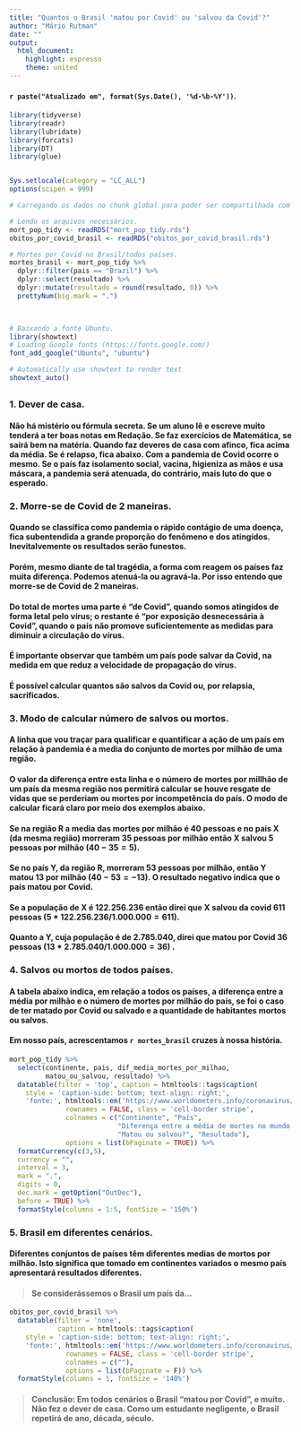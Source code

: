 ---
title: "Quantos o Brasil 'matou por Covid' ou 'salvou da Covid'?"
author: "Mário Rutman"
date: ""
output: 
  html_document:
    highlight: espresso
    theme: united
---
#### `r paste("Atualizado em", format(Sys.Date(), '%d-%b-%Y'))`.

```{r setup, include=FALSE}
library(tidyverse)
library(readr)
library(lubridate)
library(forcats)
library(DT)
library(glue)


Sys.setlocale(category = "LC_ALL")
options(scipen = 999)

# Carregando os dados no chunk global para poder ser compartilhada com todos usuários.

# Lendo os arquivos necessários.
mort_pop_tidy <- readRDS("mort_pop_tidy.rds")
obitos_por_covid_brasil <- readRDS("obitos_por_covid_brasil.rds")

# Mortes por Covid no Brasil/todos países.
mortes_brasil <- mort_pop_tidy %>% 
  dplyr::filter(pais == "Brazil") %>% 
  dplyr::select(resultado) %>%
  dplyr::mutate(resultado = round(resultado, 0)) %>% 
  prettyNum(big.mark = ".")
  


# Baixando a fonte Ubuntu.
library(showtext)
# Loading Google fonts (https://fonts.google.com/)
font_add_google("Ubuntu", "ubuntu")

# Automatically use showtext to render text
showtext_auto()
```
## {.tabset .tabset-pills}
### __1. Dever de casa.__ 
#### Não há mistério ou fórmula secreta. Se um aluno lê e escreve muito tenderá a ter boas notas em Redação. Se faz exercícios de Matemática, se sairá bem na matéria. Quando faz deveres de casa com afinco, fica acima da média. Se é relapso, fica abaixo.  Com a pandemia de Covid ocorre o mesmo. Se o país faz isolamento social, vacina, higieniza as mãos e usa máscara, a pandemia será atenuada, do contrário, mais luto do que o esperado.

### __2. Morre-se de Covid de 2 maneiras.__
#### Quando se classifica como pandemia  o rápido contágio de uma doença, fica subentendida a grande proporção do fenômeno e dos atingidos. Inevitalvemente os resultados serão funestos.
#### Porém, mesmo diante de tal tragédia, a forma com reagem os países faz muita diferença. Podemos atenuá-la ou agravá-la. Por isso entendo que morre-se de Covid de 2 maneiras.
#### Do total de mortes uma parte é "de Covid", quando somos atingidos de forma letal pelo vírus; o restante é "por exposição desnecessária à Covid", quando o país não promove suficientemente as medidas para diminuir a circulação do vírus.
#### É importante observar que também um país pode salvar da Covid, na medida em que reduz a velocidade de propagação do vírus.  
#### É possível calcular quantos são salvos da Covid ou, por relapsia, sacrificados.

### __3. Modo de calcular número de salvos ou mortos.__
#### A linha que vou traçar para qualificar e quantificar a ação de um país em relação à pandemia é a media do conjunto de mortes por milhão de uma região. 
#### O valor da diferença entre esta linha e o número de mortes por millhão de um país da mesma região nos permitirá calcular se houve resgate de vidas que se perderiam ou mortes por incompetência do país. O modo de calcular ficará claro por meio dos exemplos abaixo.
#### Se na região R a media das mortes por milhão é 40 pessoas e no país X (da mesma região) morreram 35 pessoas por milhão então X salvou 5 pessoas por milhão $(40-35=5)$. 
#### Se no país Y, da região R, morreram 53 pessoas por milhão, então Y matou 13 por milhão $(40-53=-13)$. O resultado negativo indica que o país matou por Covid.
#### Se a população de X é 122.256.236 então direi que X salvou da covid 611 pessoas $(5*122.256.236/1.000.000=611)$. 
#### Quanto a Y, cuja população é de 2.785.040, direi que matou por Covid 36 pessoas $(13*2.785.040/1.000.000=36)$ . 


### __4. Salvos ou mortos de todos países.__
#### A tabela abaixo indica, em relação a todos os países, a diferença entre a média por milhão e o número de mortes por milhão do país, se foi o caso de ter matado por Covid ou salvado e a quantidade de habitantes mortos ou salvos. 
#### Em nosso país, acrescentamos `r mortes_brasil` cruzes à nossa história.

```{r, echo=FALSE, message=FALSE, fig.height=4, fig.width=9}

mort_pop_tidy %>% 
  select(continente, pais, dif_media_mortes_por_milhao,
         matou_ou_salvou, resultado) %>% 
  datatable(filter = 'top', caption = htmltools::tags$caption(
    style = 'caption-side: bottom; text-align: right;',
    'fonte:', htmltools::em('https://www.worldometers.info/coronavirus/#countries')),
              rownames = FALSE, class = 'cell-border stripe',
              colnames = c("Continente", "País",
                           "Diferença entre a média de mortes no mundo e mortes por milhão do país",
                           "Matou ou salvou?", "Resultado"),
              options = list(bPaginate = TRUE)) %>%
  formatCurrency(c(3,5),
  currency = "",
  interval = 3,
  mark = ".",
  digits = 0,
  dec.mark = getOption("OutDec"),
  before = TRUE) %>%
  formatStyle(columns = 1:5, fontSize = '150%')

```


### __5. Brasil em diferentes cenários.__
#### Diferentes conjuntos de países têm diferentes medias de mortos por milhão. Isto significa que tomado em continentes variados o mesmo país apresentará resultados diferentes. 
>#### Se considerássemos o Brasil um país da...

```{r, echo=FALSE, message=FALSE, fig.height=4, fig.width=9}

obitos_por_covid_brasil %>% 
  datatable(filter = 'none', 
            caption = htmltools::tags$caption(
    style = 'caption-side: bottom; text-align: right;',
    'fonte:', htmltools::em('https://www.worldometers.info/coronavirus/#countries')),
              rownames = FALSE, class = 'cell-border stripe',
              colnames = c(""),
              options = list(bPaginate = F)) %>%
  formatStyle(columns = 1, fontSize = '140%')

```

>#### __Conclusão:__ Em todos cenários o Brasil "matou por Covid", e muito. Não fez o dever de casa. Como um estudante negligente, o Brasil repetirá de ano, década, século.   
